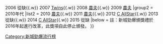 {{Navbox with columns
|name    = 新城勁爆頒獎禮我最欣賞組合
|title   = [[新城勁爆頒獎禮]]我最欣賞組合
|titlestyle = background: #E6CFE6
|groupstyle = background: #E6CFE6
|group1 = 2000年代
|list1 = {{nowrap begin}}
2005 [[Twins]]{{.w}}
2006 從缺{{.w}}
2007 [[Twins]]{{.w}}
2008 [[農夫 (組合)|農夫]]{{.w}}
2009 [[農夫 (組合)|農夫]]
{{nowrap end}}
|group2 = 2010年代
|list2 = {{nowrap begin}}
2010 [[農夫 (組合)|農夫]]{{.w}}
2011 [[農夫 (組合)|農夫]]{{.w}}
2012 [[C AllStar]]{{.w}}
2013 從缺{{.w}}
2014 [[C AllStar]]{{.w}}
2015 從缺
{{nowrap end}}
|below = 註：新城勁爆頒獎禮於2016年起進行改革，此獎項自此停止頒發。
}}
<noinclude>
[[Category:新城勁爆流行榜]]
</noinclude>